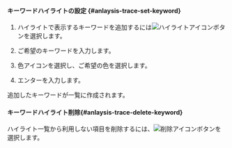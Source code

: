 #### キーワードハイライトの設定 {#anlaysis-trace-set-keyword}

1. ハイライトで表示するキーワードを追加するには![ハイライトアイコン](/img/ic-highlight.svg)ボタンを選択します。

   <ImgLang img="analysis-tx-transaction-log-highlight-keyword.png" desc="キーワード·ハイライト" />

2. ご希望のキーワードを入力します。

3. 色アイコンを選択し、ご希望の色を選択します。

4. エンターを入力します。

追加したキーワードが一覧に作成されます。

#### キーワードハイライト削除{#anlaysis-trace-delete-keyword}

ハイライト一覧から利用しない項目を削除するには、![削除アイコン](/img/ic-minus.svg)ボタンを選択します。
